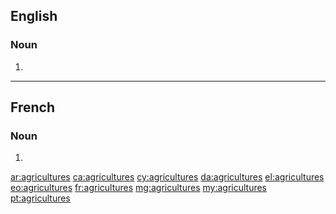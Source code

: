 ==English==

===Noun===
{{head|en|noun plural form}}

# {{plural of|agriculture|lang=en}}

----

==French==

===Noun===
{{head|fr|noun plural form\|g=?}}

# {{plural of|agriculture|lang=fr}}

[[ar:agricultures]]
[[ca:agricultures]]
[[cy:agricultures]]
[[da:agricultures]]
[[el:agricultures]]
[[eo:agricultures]]
[[fr:agricultures]]
[[mg:agricultures]]
[[my:agricultures]]
[[pt:agricultures]]